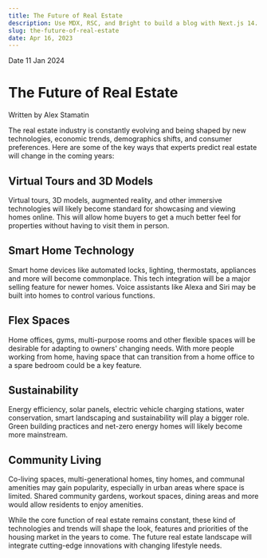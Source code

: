 ```yaml
---
title: The Future of Real Estate
description: Use MDX, RSC, and Bright to build a blog with Next.js 14.
slug: the-future-of-real-estate
date: Apr 16, 2023
---
```


<div
	className="blogMainImage"
	style={{
		backgroundImage: `url("/StockImages/trust.webp")`,
	}}
>
	<div className="blogGradient"></div>
	<div className="absolute bottom-0 left-0 p-4 bg-black/50 text-white">
		<div className="flex space-x-2 text-sm">
			<span>Date</span>
			<span>11 Jan 2024</span>
		</div>
		<h1 className="text-4xl font-bold">
			The Future of Real Estate
		</h1>
	</div>
	<div className="absolute bottom-0 right-0 p-4 bg-black/50 text-white">
		<span className="text-sm">Written by Alex Stamatin</span>
	</div>
</div>

The real estate industry is constantly evolving and being shaped by new technologies, economic trends, demographics shifts, and consumer preferences. Here are some of the key ways that experts predict real estate will change in the coming years:

## Virtual Tours and 3D Models
Virtual tours, 3D models, augmented reality, and other immersive technologies will likely become standard for showcasing and viewing homes online. This will allow home buyers to get a much better feel for properties without having to visit them in person.

## Smart Home Technology
Smart home devices like automated locks, lighting, thermostats, appliances and more will become commonplace. This tech integration will be a major selling feature for newer homes. Voice assistants like Alexa and Siri may be built into homes to control various functions.

## Flex Spaces
Home offices, gyms, multi-purpose rooms and other flexible spaces will be desirable for adapting to owners' changing needs. With more people working from home, having space that can transition from a home office to a spare bedroom could be a key feature.

## Sustainability
Energy efficiency, solar panels, electric vehicle charging stations, water conservation, smart landscaping and sustainability will play a bigger role. Green building practices and net-zero energy homes will likely become more mainstream.

## Community Living
Co-living spaces, multi-generational homes, tiny homes, and communal amenities may gain popularity, especially in urban areas where space is limited. Shared community gardens, workout spaces, dining areas and more would allow residents to enjoy amenities.

While the core function of real estate remains constant, these kind of technologies and trends will shape the look, features and priorities of the housing market in the years to come. The future real estate landscape will integrate cutting-edge innovations with changing lifestyle needs.